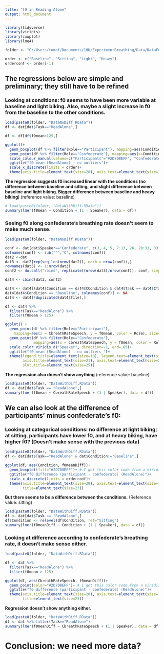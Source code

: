 ```yaml
---
title: "f0 in Reading Alone"
output: html_document
---
```


```r
library(tidyverse)
library(viridis)
library(cowplot)
library(lme4)

folder <- "C:/Users/tomof/Documents/1HU/ExperimentBreathing/Data/DataForAnalysis/AllData/"

order <- c("Baseline", "Sitting", "Light", "Heavy")
orderconf <- order[-1]
```

## The regressions below are simple and preliminary; they still have to be refined

### Looking at conditions: f0 seems to have been more variable at baseline and light biking. Also, maybe a slight increase in f0 from the baseline to the other conditions.

```r
load(paste0(folder, "DataNoDiff.RData"))
df <- dat[dat$Task=="ReadAlone",]

df <- df[df$f0mean>125,]

ggplot()+
  geom_boxplot(df %>% filter(Role=="Participant"), mapping=aes(Condition, f0mean), fill="#2D708EFF")+ # I got this color code from a viridis palette with scales::show_col(viridis_pal(option="D)(12))
  geom_point(df %>% filter(Role=="Confederate"), mapping=aes(x=Condition, y=f0mean), color="#7AD151FF", size=5)+
  scale_colour_manual(values=c("Participants"="#2D708EFF", "Confederate"="#7AD151FF"))+
  ggtitle("f0 mean (ReadAlone) - no outliers")+
  scale_x_discrete(limits = order)+
  theme(axis.title=element_text(size=20), axis.text=element_text(size=18), title=element_text(size=23))

```



**The regression suggests f0 increased linear with the conditions (no difference between baseline and sitting, and slight difference between baseline and light biking. Bigger difference between baseline and heavy biking)** (reference value: baseline)
```r
# load(paste0(folder, "DataWithDiff.RData"))
summary(lmer(f0mean ~ Condition + (1 | Speaker), data = df))
```


### Seeing f0 along confederate's breathing rate doesn't seem to make much sense.

```r
load(paste0(folder, "DataNoDiff.RData"))

conf <- dat[dat$Speaker=="Confederate", c(3, 4, 5, 7:13, 26, 28:31, 33)]
colnames(conf) <- sub("^","C", colnames(conf))
dat2 <-dat
dat3 <- dat2[rep(seq_len(nrow(dat2)), each = nrow(conf)),]
rownames(dat3) <- 1:nrow(dat3)
conf2 <- do.call("rbind", replicate((nrow(dat3)/nrow(conf)), conf, simplify=FALSE))

dat4 <- cbind(dat3, conf2)

dat4 <- dat4[(dat4$Condition == dat4$CCondition & dat4$Task == dat4$CTask) | (dat4$Condition == "Baseline"),]
dat4[dat4$Condition == "Baseline", colnames(conf)] <- NA
dat4 <- dat4[!duplicated(dat4$file),]

df <- dat4 %>%
  filter(Task=="ReadAlone") %>%
  filter(f0mean > 125)

ggplot() +
  geom_point(df %>% filter(Role=="Participant"),
    mapping=aes(x = CbreathRateSpeech, y = f0mean, color = Role), size=4) +
  geom_point(df %>% filter(Role=="Confederate"),
             mapping=aes(x = CbreathRateSpeech, y = f0mean, color = Role), size=4)+
  scale_color_viridis_d("Speaker", direction=-1, end=.65)+
  ggtitle("f0 mean (ReadAlone) - no outliers ")+
  theme(legend.title=element_text(size=18), legend.text=element_text(size=16),
        axis.title=element_text(size=21), axis.text=element_text(size=20),
        plot.title=element_text(size=25))
```

**The regression also doesn't show anything** (reference value: baseline)
```r
load(paste0(folder, "DataWithDiff.RData"))
df <- dat[dat$Task == "ReadAlone",]
summary(lmer(f0mean ~ CbreathRateSpeech + (1 | Speaker), data = df))
```


## We can also look at the difference of participants' minus confederate's f0:

### Looking at categorical conditions: no difference at light biking; at sitting, participants have lower f0, and at heavy biking, have higher f0? (Doesn't make sense with the previous data)

```r
load(paste0(folder, "DataWithDiff.RData"))
df <- dat[dat$Task=="ReadAlone" & dat$Condition!="Baseline",]

ggplot(df, aes(Condition, f0meanDiff))+
  geom_boxplot(fill="#2D708EFF")+ # I got this color code from a viridis palette with scales::show_col(viridis_pal(option="D)(12))
  ggtitle("f0 difference (participant - confederate) (ReadAlone)")+
  scale_x_discrete(limits = orderconf)+
  theme(axis.title=element_text(size=20), axis.text=element_text(size=18),
        title=element_text(size=23))
```

**But there seems to be a difference between the conditions.** (Reference value: sitting)

```r
load(paste0(folder, "DataWithDiff.RData"))
df <- dat[dat$Task == "ReadAlone",]
df$Condition <- relevel(df$Condition, ref="Sitting")
summary(lmer(f0meanDiff ~ Condition + (1 | Speaker), data = df))
```

### Looking at difference according to confederate's breathing rate, it doesn't make sense either.

```r
load(paste0(folder, "DataWithDiff.RData"))

df <- dat %>%
  filter(Task=="ReadAlone") %>%
  filter(f0mean > 125)

ggplot(df, aes(CbreathRateSpeech, f0meanDiff))+
  geom_point(color="#2D708EFF")+ # I got this color code from a viridis palette with scales::show_col(viridis_pal(option="D)(12))
  ggtitle("f0 difference (participant - confederate) (ReadAlone)")+
  theme(axis.title=element_text(size=20), axis.text=element_text(size=18),
        title=element_text(size=23))
```

**Regression doesn't show anything either.**

```r
load(paste0(folder, "DataWithDiff.RData"))
df <- dat %>% filter(Task=="ReadAlone")
summary(lmer(f0meanDiff ~ CbreathRateSpeech + (1 | Speaker), data = df))

```


# Conclusion: we need more data?

